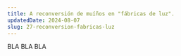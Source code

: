 ---
title: A reconversión de muíños en "fábricas de luz".
updatedDate: 2024-08-07
slug: 27-reconversion-fabricas-luz
---

BLA BLA BLA
